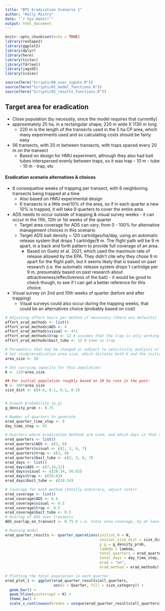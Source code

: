 ```yaml
---
title: "BTS Eradication Scenario 1"
author: "Kelly Mistry"
date: "`r Sys.Date()`"
output: html_document
---
```


```r
knitr::opts_chunk$set(echo = TRUE)
library(reshape2)
library(ggplot2)
library(dplyr)
library(here)
library(tictoc)
library(fdrtool)
library(jagsUI)
library(scales)

source(here("Scripts/00_user_inputs.R"))
source(here("Scripts/01_model_functions.R"))
source(here("Scripts/02_results_functions.R"))
```

## Target area for eradication

-   Close population (by necessity, since the model requires that currently)
-   approximately 25 ha, in a rectangular shape; 220 m wide X 1130 m long
    -   220 m is the length of the transects used in the 5 ha CP area, which many experiments used and so calculating costs should be fairly easy
-   56 transects, with 20 m between transects, with traps spaced every 20 m on the transect
    -   Based on design for HMU experiment, although they also had bait tubes interspersed evenly between traps, so it was trap - 10 m - tube - 10 m - trap, etc

#### Eradication scenario alternatives & choices

-   6 consequetive weeks of trapping per transect, with 6 neighboring transects being trapped at a time
    -   Also based on HMU experimental design
    -   6 transects is a little over10% of the area, so if in each quarter a new 10% is trapped, it will take 9 quarters to cover the entire area
-   ADS needs to occur outside of trapping & visual survey weeks - it can occur in the 11th, 12th or 1st weeks of the quarter
    -   Target area coverage for ADS can vary, from 0 - 100% for alternative management choices in this scenario
    -   Target ADS bait density = 120 cartridges/ha/day, using an automatic release system that drops 1 cartridge/9 m. The flight path will be 9 m apart, in a back and forth pattern to provide full coverage of an area.
        -   Based on Goetz et al. 2021, which used the maximum rate of release allowed by the EPA. They didn't cite why they chose 9 m apart for the flight path, but it seems likely that is based on past research (i.e. the automatic release system drops 1 cartridge per 9 m, presumably based on past research about attractiveness/effectiveness of the bait) - it would be good to check though, to see if I can get a better reference for this choice.
-   Visual survey on 2nd and 10th weeks of quarter (before and after trapping)
    -   Visual surveys could also occur during the trapping weeks, that could be an alternatives choice (probably based on cost)

```r

# Adjusting effort hours per method if necessary (there are defaults)
effort_erad_methods <- list()
effort_erad_methods$ADS <- 4
effort_erad_methods$visual <- 4*2
effort_erad_methods$trap <- 12 # assumes that the trap is only working at night - check to see what the convention is for BTS
effort_erad_methods$bait_tube <- 12 # Same as trap

# Parameters that may be changed or subject to sensitivity analysis or to simulate over
# Set study/eradication area size, which dictates both K and the initial population
area_size <- 20

# Set carrying capacity for this population:
K <- 119*area_size

## For initial population roughly based on 10 ha runs in the past:
N <- 100*area_size
size_dist <- c(0.6, 0.1, 0.1, 0.2)


# Growth probability (p_g)
g_density_prob <- 0.75 

# Number of quarters to generate
erad_quarter_time_step <- 8
day_time_step <- 91

# Quarters where eradication methods are used, and which days in that quarter:
erad_quarters <- list()
erad_quarters$ADS <- c(3, 6)
erad_quarters$visual <- c(2, 3, 6, 7)
erad_quarters$trap <- c(3, 6)
erad_quarters$bait_tube <- c(2, 3, 6, 7)
erad_days <- list()
erad_days$ADS <- c(7,14,21)
erad_days$visual <- c(28:34, 56:62)
erad_days$trap <- c(56:62)
erad_days$bait_tube <- c(28:34)

# Coverage for each method (totally arbitrary, adjust later)
erad_coverage <- list()
erad_coverage$ADS <- 0.8
erad_coverage$visual <- 0.5
erad_coverage$trap <- 0.5
erad_coverage$bait_tube <- 0.5
# Overlap of ADS over transects
ADS_overlap_on_transect <- 0.75 # i.e. total area coverage, by at least one method 
```

```r
# Running model 
erad_quarter_results <- quarter_operations(initial_N = N, 
                                           initial_size_dist = size_dist, 
                                           p_g = g_density_prob,
                                           lambda = lambda,
                                           total_quarters = erad_quarter_time_step,
                                           total_days = day_time_step,
                                           erad = "on",
                                           erad_method = erad_methods)

# Plotting the total population in each quarter
erad_plot_1 <- ggplot(erad_quarter_results$all_quarters, 
                      aes(x = Quarter, fill = size_category)) +
  geom_bar() +
  geom_hline(yintercept = K) +
  theme_bw() +
  scale_x_continuous(breaks = unique(erad_quarter_results$all_quarters$Quarter), labels = unique(erad_quarter_results$all_quarters$Quarter))

```
